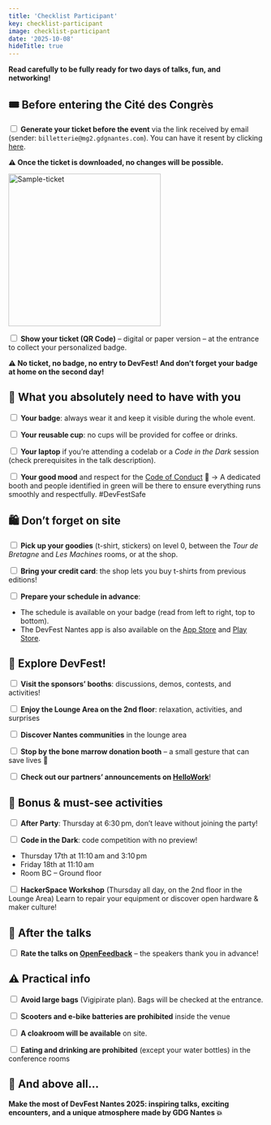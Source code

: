 ```yaml
---
title: 'Checklist Participant'
key: checklist-participant
image: checklist-participant
date: '2025-10-08'
hideTitle: true
---
```


**Read carefully to be fully ready for two days of talks, fun, and networking!**

## **🎟️ Before entering the Cité des Congrès**

<input type="checkbox"/> **Generate your ticket before the event** via the link received by email (sender: `billetterie@mg2.gdgnantes.com`). You can have it resent by clicking <a href="https://billetterie.gdgnantes.com/" target="_blank">here</a>.

**⚠️ Once the ticket is downloaded, no changes will be possible.**

<img src="/images/faux-billet.png" alt="Sample-ticket" style="height: 300px"/>

<input type="checkbox"/> **Show your ticket (QR Code)** – digital or paper version – at the entrance to collect your personalized badge.

**⚠️ No ticket, no badge, no entry to DevFest! And don’t forget your badge at home on the second day!**

## **🎒 What you absolutely need to have with you**

<input type="checkbox"/> **Your badge**: always wear it and keep it visible during the whole event.

<input type="checkbox"/> **Your reusable cup**: no cups will be provided for coffee or drinks.

<input type="checkbox"/> **Your laptop** if you’re attending a codelab or a *Code in the Dark* session (check prerequisites in the talk description).

<input type="checkbox"/> **Your good mood** and respect for the <a href="https://devfest2025.gdgnantes.com/code-of-conduct" target="_blank">Code of Conduct</a> 💚
→ A dedicated booth and people identified in green will be there to ensure everything runs smoothly and respectfully. #DevFestSafe

## **🛍️ Don’t forget on site**

<input type="checkbox"/> **Pick up your goodies** (t-shirt, stickers) on level 0, between the *Tour de Bretagne* and *Les Machines* rooms, or at the shop.

<input type="checkbox"/> **Bring your credit card**: the shop lets you buy t-shirts from previous editions!

<input type="checkbox"/> **Prepare your schedule in advance**:

  - The schedule is available on your badge (read from left to right, top to bottom).
  - The DevFest Nantes app is also available on the <a href="https://apps.apple.com/fr/app/devfest-nantes/id6443489706" target="_blank">App Store</a> and <a href="https://play.google.com/store/apps/details?id=com.gdgnantes.devfest.mobile.androidapp&pcampaignid=web_share" target="_blank">Play Store</a>.

## **🧭 Explore DevFest!**

<input type="checkbox"/> **Visit the sponsors’ booths**: discussions, demos, contests, and activities!

<input type="checkbox"/> **Enjoy the Lounge Area on the 2nd floor**: relaxation, activities, and surprises

<input type="checkbox"/> **Discover Nantes communities** in the lounge area

<input type="checkbox"/> **Stop by the bone marrow donation booth** – a small gesture that can save lives 💛

<input type="checkbox"/> **Check out our partners’ announcements on <a href="https://jobboard.gdgnantes.com/" target="_blank">HelloWork</a>**!

## **🌙 Bonus & must-see activities**

<input type="checkbox"/> **After Party**: Thursday at 6:30 pm, don’t leave without joining the party!

<input type="checkbox"/> **Code in the Dark**: code competition with no preview!
  - Thursday 17th at 11:10 am and 3:10 pm
  - Friday 18th at 11:10 am
  - Room BC – Ground floor

<input type="checkbox"/> **HackerSpace Workshop** (Thursday all day, on the 2nd floor in the Lounge Area)
Learn to repair your equipment or discover open hardware & maker culture!

## **💬 After the talks**

<input type="checkbox"/> **Rate the talks on <a href="https://openfeedback.io/devfestnantes2025" target="_blank">OpenFeedback</a>** – the speakers thank you in advance!

## **⚠️ Practical info**

<input type="checkbox"/> **Avoid large bags** (Vigipirate plan). Bags will be checked at the entrance.

<input type="checkbox"/> **Scooters and e-bike batteries are prohibited** inside the venue

<input type="checkbox"/> **A cloakroom will be available** on site.

<input type="checkbox"/> **Eating and drinking are prohibited** (except your water bottles) in the conference rooms

## **💛 And above all…**

**Make the most of DevFest Nantes 2025: inspiring talks, exciting encounters, and a unique atmosphere made by GDG Nantes 💥**
